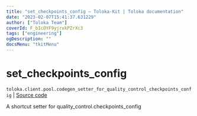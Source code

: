 ```yaml
---
title: "set_checkpoints_config — Toloka-Kit | Toloka documentation"
date: "2023-02-07T15:41:37.631229"
author: ["Toloka Team"]
coverId: F_bIcOYF9yjrxkPZrXc3
tags: ["engineering"]
ogDescription: ""
docsMenu: "tkitMenu"
---
```


# set_checkpoints_config
`toloka.client.pool.codegen_setter_for_quality_control_checkpoints_config` | [Source code](https://github.com/Toloka/toloka-kit/blob/v1.1.3/src/client/pool/__init__.py#L0)

A shortcut setter for quality_control.checkpoints_config